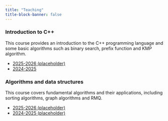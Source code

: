 ```yaml
---
title: "Teaching"
title-block-banner: false
---
```




::: {.grid}

::: {.g-col-12}

### Introduction to C++

This course provides an introduction to the C++ programming language and some basic algorithms such as binary search, prefix function and KMP algorithm.

- [2025-2026 (placeholder)](https://www.google.com)
- [2024-2025](https://cpp24.dfbakin.com)

:::

::: {.g-col-12}

### Algorithms and data structures

This course covers fundamental algorithms and their applications, including sorting algorithms, graph algorithms and RMQ.

- [2025-2026 (placeholder)](https://www.google.com)
- [2024-2025 (placeholder)](https://www.google.com)

:::

:::
